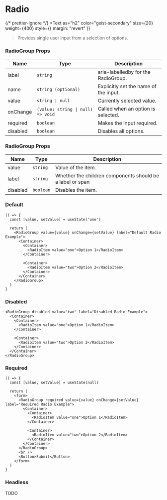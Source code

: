 
# Radio

{/* prettier-ignore */}
<Text
  as="h2"
  color="geist-secondary"
  size={20}
  weight={400}
  style={{ margin: "revert" }}
>Provides single user input from a selection of options.</Text>

### RadioGroup Props

| Name     | Type                              | Description                           |
| -------- | --------------------------------- | ------------------------------------- |
| label    | `string`                          | aria-labelledby for the RadioGroup.   |
| name     | `string (optional)`               | Explicitly set the name of the input. |
| value    | `string \| null`                  | Currently selected value.             |
| onChange | `(value: string \| null) => void` | Called when an option is selected.    |
| required | `boolean`                         | Makes the input required.             |
| disabled | `boolean`                         | Disables all options.                 |

### RadioGroup Props

| Name     | Type      | Description                                               |
| -------- | --------- | --------------------------------------------------------- |
| value    | `string`  | Value of the item.                                        |
| label    | `string`  | Whether the children components should be a label or span |
| disabled | `boolean` | Disables the item.                                        |

<Spacer y={2} />

### Default

```
() => {
  const [value, setValue] = useState('one')

  return (
    <RadioGroup value={value} onChange={setValue} label="Default Radio Example">
      <Container>
        <Container>
          <RadioItem value="one">Option 1</RadioItem>
        </Container>

        <Container>
          <RadioItem value="two">Option 2</RadioItem>
        </Container>
      </Container>
    </RadioGroup>
  )
}
```

<Spacer y={2} />

### Disabled

```
<RadioGroup disabled value="two" label="Disabled Radio Example">
  <Container>
    <Container>
      <RadioItem value="one">Option 1</RadioItem>
    </Container>

    <Container>
      <RadioItem value="two">Option 2</RadioItem>
    </Container>
  </Container>
</RadioGroup>
```

<Spacer y={2} />

### Required

```
() => {
  const [value, setValue] = useState(null)

  return (
    <form>
      <RadioGroup required value={value} onChange={setValue} label="Required Radio Example">
        <Container>
          <Container>
            <RadioItem value="one">Option 1</RadioItem>
          </Container>

          <Container>
            <RadioItem value="two">Option 2</RadioItem>
          </Container>
        </Container>
      </RadioGroup>
      <br />
      <Button>Submit</Button>
    </form>
  )
}
```

<Spacer y={2} />

### Headless

TODO

<Spacer y={4} />
